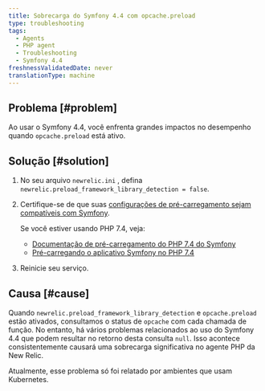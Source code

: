 ```yaml
---
title: Sobrecarga do Symfony 4.4 com opcache.preload
type: troubleshooting
tags:
  - Agents
  - PHP agent
  - Troubleshooting
  - Symfony 4.4
freshnessValidatedDate: never
translationType: machine
---
```


## Problema [#problem]

Ao usar o Symfony 4.4, você enfrenta grandes impactos no desempenho quando `opcache.preload` está ativo.

## Solução [#solution]

1. No seu arquivo `newrelic.ini` , defina `newrelic.preload_framework_library_detection = false`.

2. Certifique-se de que suas [configurações de pré-carregamento sejam compatíveis com Symfony](https://symfony.com/doc/current/performance.html#use-the-opcache-class-preloading).

   <Callout variant="tip">
     Se você estiver usando PHP 7.4, veja:

     * [Documentação de pré-carregamento do PHP 7.4 do Symfony](https://symfony.com/blog/new-in-symfony-4-4-preloading-symfony-applications-in-php-7-4)
     * [Pré-carregando o aplicativo Symfony no PHP 7.4](https://symfonycasts.com/screencast/symfony5-upgrade/preload)
   </Callout>

3. Reinicie seu serviço.

## Causa [#cause]

Quando `newrelic.preload_framework_library_detection` e `opcache.preload` estão ativados, consultamos o status de `opcache` com cada chamada de função. No entanto, há vários problemas relacionados ao uso do Symfony 4.4 que podem resultar no retorno desta consulta `null`. Isso acontece consistentemente causará uma sobrecarga significativa no agente PHP da New Relic.

Atualmente, esse problema só foi relatado por ambientes que usam Kubernetes.